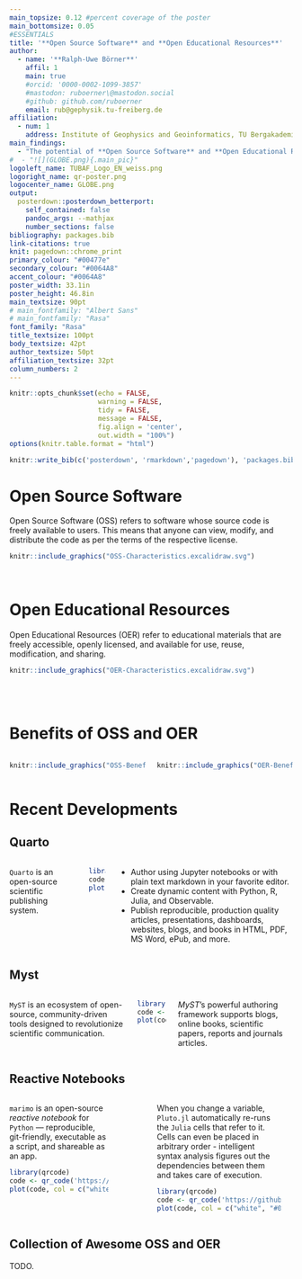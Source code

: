 ```yaml
---
main_topsize: 0.12 #percent coverage of the poster
main_bottomsize: 0.05
#ESSENTIALS
title: '**Open Source Software** and **Open Educational Resources**'
author:
  - name: '**Ralph-Uwe Börner**'
    affil: 1
    main: true
    #orcid: '0000-0002-1099-3857'
    #mastodon: ruboerner\@mastodon.social
    #github: github.com/ruboerner
    email: rub@gephysik.tu-freiberg.de
affiliation:
  - num: 1 
    address: Institute of Geophysics and Geoinformatics, TU Bergakademie Freiberg
main_findings:
  - "The potential of **Open Source Software** and **Open Educational Resources** for positive impacts on teaching, learning, and research is immense."
#  - "![](GLOBE.png){.main_pic}"
logoleft_name: TUBAF_Logo_EN_weiss.png
logoright_name: qr-poster.png
logocenter_name: GLOBE.png
output: 
  posterdown::posterdown_betterport:
    self_contained: false
    pandoc_args: --mathjax
    number_sections: false
bibliography: packages.bib
link-citations: true
knit: pagedown::chrome_print
primary_colour: "#00477e"
secondary_colour: "#0064A8"
accent_colour: "#0064A8"
poster_width: 33.1in
poster_height: 46.8in
main_textsize: 90pt
# main_fontfamily: "Albert Sans"
# main_fontfamily: "Rasa"
font_family: "Rasa"
title_textsize: 100pt
body_textsize: 42pt
author_textsize: 50pt
affiliation_textsize: 32pt
column_numbers: 2
---
```


```r
knitr::opts_chunk$set(echo = FALSE,
                      warning = FALSE,
                      tidy = FALSE,
                      message = FALSE,
                      fig.align = 'center',
                      out.width = "100%")
options(knitr.table.format = "html") 
```

```r
knitr::write_bib(c('posterdown', 'rmarkdown','pagedown'), 'packages.bib')
```

# Open Source Software

Open Source Software (OSS) refers to software whose source code is freely available to users. This means that anyone can view, modify, and distribute the code as per the terms of the respective license.

```r
knitr::include_graphics("OSS-Characteristics.excalidraw.svg")
```

 
<BR>

# Open Educational Resources

Open Educational Resources (OER) refer to educational materials that are freely accessible, openly licensed, and available for use, reuse, modification, and sharing.

```r
knitr::include_graphics("OER-Characteristics.excalidraw.svg")
```


<BR> <BR>

# Benefits of OSS and OER

:::: columns
::: {.column width="50%"}
```r
knitr::include_graphics("OSS-Benefits.excalidraw.svg")
```

:::

::: {.column width="50%"}
```r
knitr::include_graphics("OER-Benefits.excalidraw.svg")
```

:::
::::

# Recent Developments

## Quarto

::: {.columns}

::: {.column width="80%"}
`Quarto` is an open-source scientific publishing system.

:::

::: {.column width="20%"}
```r
library(qrcode)
code <- qr_code('https://quarto.org')
plot(code, col = c("white", "#00477e"))
```
:::
* Author using Jupyter notebooks or with plain text markdown in your favorite editor.
* Create dynamic content with Python, R, Julia, and Observable.
* Publish reproducible, production quality articles, presentations, dashboards, websites, blogs, and books in HTML, PDF, MS Word, ePub, and more.

:::





## Myst

::: {.columns}

::: {.column width="80%"}
`MyST` is an ecosystem of open-source, community-driven tools designed to revolutionize scientific communication. 

:::

::: {.column width="20%"}
```r
library(qrcode)
code <- qr_code('https://mystmd.org')
plot(code, col = c("white", "#00477e"))
```
:::
*MyST*'s powerful authoring framework supports blogs, <BR>online books, scientific papers, reports and journals articles.
:::

## Reactive Notebooks

:::: {.columns}

::: {.column width="40%"}
`marimo` is an open-source *reactive notebook* for `Python` — reproducible, git-friendly, executable as a script, and shareable as an app.

```r
library(qrcode)
code <- qr_code('https://marimo.io/')
plot(code, col = c("white", "#00477e"))
```

:::

::: {.column width="10%"}
<BR>
:::

::: {.column width="50%"}
When you change a variable, `Pluto.jl` automatically re-runs the `Julia` cells that refer to it. Cells can even be placed in arbitrary order - intelligent syntax analysis figures out the dependencies between them and takes care of execution.

```r
library(qrcode)
code <- qr_code('https://github.com/fonsp/Pluto.jl')
plot(code, col = c("white", "#00477e"))
```


:::
  <BR>
::::

## Collection of Awesome OSS and OER

TODO.
